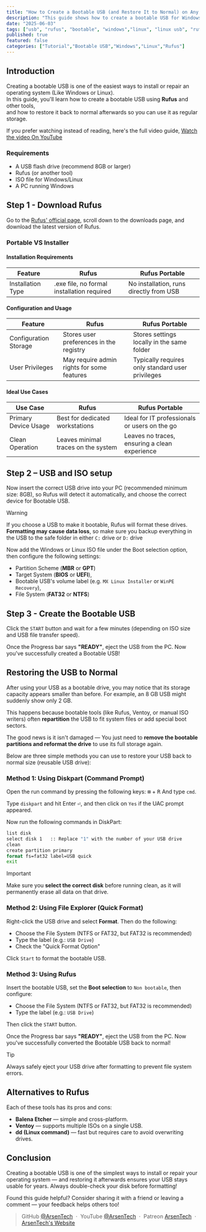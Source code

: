 ```yaml
---
title: "How to Create a Bootable USB (and Restore It to Normal) on Any PC"
description: "This guide shows how to create a bootable USB for Windows or Linux, and how to restore a USB to full capacity afterward. It requires no command-line experience."
date: "2025-06-03"
tags: ["usb", "rufus", "bootable", "windows","linux", "linux usb", "rufus usb", "windows pe", "windows usb", "bootable usb", "bootable linux", "bootable windows"]
published: true
featured: false
categories: ["Tutorial","Bootable USB","Windows","Linux","Rufus"]
---
```

## Introduction

Creating a bootable USB is one of the easiest ways to install or repair an operating system (Like Windows or Linux).  
In this guide, you'll learn how to create a bootable USB using **Rufus** and other tools,  
and how to restore it back to normal afterwards so you can use it as regular storage.

If you prefer watching instead of reading, here's the full video guide, [Watch the video On YouTube](https://youtu.be/n_I6Eavmxuo)

### Requirements
- A USB flash drive (recommend 8GB or larger)
- Rufus (or another tool)
- ISO file for Windows/Linux
- A PC running Windows

## Step 1 - Download Rufus
Go to the [Rufus' official page](https://rufus.ie/en/), scroll down to the downloads page, and download the latest version of Rufus.

### Portable VS Installer

#### Installation Requirements
|Feature|Rufus|Rufus Portable|
|-|-|-|
|Installation Type|.exe file, no formal installation required|No installation, runs directly from USB|

#### Configuration and Usage

|Feature|Rufus|Rufus Portable|
|-|-|-|
|Configuration Storage|Stores user preferences in the registry|Stores settings locally in the same folder|
|User Privileges|May require admin rights for some features|Typically requires only standard user privileges|

#### Ideal Use Cases
|Use Case|Rufus|Rufus Portable|
|-|-|-|
|Primary Device Usage|Best for dedicated workstations|Ideal for IT professionals or users on the go|
|Clean Operation|Leaves minimal traces on the system|Leaves no traces, ensuring a clean experience|

## Step 2 – USB and ISO setup
Now insert the correct USB drive into your PC (recommended minimum size: 8GB), so Rufus will detect it automatically, and choose the correct device for Bootable USB.

> [!WARNING]
> If you choose a USB to make it bootable, Rufus will format these drives. **Formatting may cause data loss**, so make sure you backup everything in the USB to the safe folder in either `C:` drive or `D:` drive

Now add the Windows or Linux ISO file under the Boot selection option, then configure the following settings:
- Partition Scheme (**MBR** or **GPT**)
- Target System (**BIOS** or **UEFI**),
- Bootable USB's volume label (e.g. `MX Linux Installer` or `WinPE Recovery`),
- File System (**FAT32** or **NTFS**)

## Step 3 - Create the Bootable USB
Click the `START` button and wait for a few minutes (depending on ISO size and USB file transfer speed).

Once the Progress bar says **"READY"**, eject the USB from the PC. Now you've successfully created a Bootable USB!

## Restoring the USB to Normal
After using your USB as a bootable drive, you may notice that its storage capacity appears smaller than before. For example, an 8 GB USB might suddenly show only 2 GB.

This happens because bootable tools (like Rufus, Ventoy, or manual ISO writers) often **repartition** the USB to fit system files or add special boot sectors.

The good news is it isn't damaged — You just need to **remove the bootable partitions and reformat the drive** to use its full storage again.

Below are three simple methods you can use to restore your USB back to normal size (reusable USB drive):
### Method 1: Using Diskpart (Command Prompt)
Open the run command by pressing the following keys:
<KbdGroup>
     <Kbd>⊞</Kbd>
     <span>+</span>
     <Kbd>R</Kbd>
</KbdGroup>
And type `cmd`.

Type `diskpart` and hit Enter <Kbd>⏎</Kbd>, and then click on `Yes` if the UAC prompt appeared.

Now run the following commands in DiskPart:
```cmd
list disk
select disk 1   :: Replace "1" with the number of your USB drive
clean
create partition primary
format fs=fat32 label=USB quick
exit
```
> [!IMPORTANT]
> Make sure you **select the correct disk** before running clean, as it will permanently erase all data on that drive.

### Method 2: Using File Explorer (Quick Format)
Right-click the USB drive and select **Format**. Then do the following:
- Choose the File System (NTFS or FAT32, but FAT32 is recommended)
- Type the label (e.g.: `USB Drive`)
- Check the "Quick Format Option"

Click `Start` to format the bootable USB.

### Method 3: Using Rufus
Insert the bootable USB, set the **Boot selection** to `Non bootable`, then configure:
- Choose the File System (NTFS or FAT32, but FAT32 is recommended)
- Type the label (e.g.: `USB Drive`)

Then click the `START` button.

Once the Progress bar says **"READY"**, eject the USB from the PC. Now you've successfully converted the Bootable USB back to normal!

> [!TIP]
> Always safely eject your USB drive after formatting to prevent file system errors.

## Alternatives to Rufus
Each of these tools has its pros and cons:
- **Balena Etcher** — simple and cross-platform.
- **Ventoy** — supports multiple ISOs on a single USB.
- **dd (Linux command)** — fast but requires care to avoid overwriting drives.

## Conclusion
Creating a bootable USB is one of the simplest ways to install or repair your operating system — and restoring it afterwards ensures your USB stays usable for years. Always double-check your disk before formatting!

Found this guide helpful? Consider sharing it with a friend or leaving a comment — your feedback helps others too!

> GitHub [@ArsenTech][github-url] &nbsp;&middot;&nbsp;
> YouTube [@ArsenTech][yt-url] &nbsp;&middot;&nbsp;
> Patreon [ArsenTech][patreon-url] &nbsp;&middot;&nbsp;
> [ArsenTech's Website][website-url]

[yt-url]:https://www.youtube.com/channel/UCrtH0g6NE8tW5VIEgDySYtg
[patreon-url]:https://www.patreon.com/ArsenTech
[github-url]: https://github.com/ArsenTech
[website-url]: https://arsentech.github.io